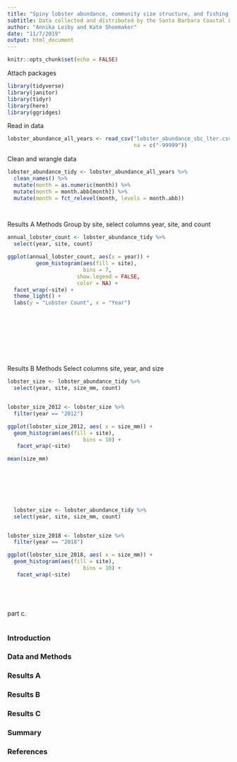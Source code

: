 ```yaml
---
title: "Spiny lobster abundance, community size structure, and fishing pressure along the Santa Barbara coast (2012-2018)"
subtitle: Data collected and distributed by the Santa Barbara Coastal LTER
author: "Annika Leiby and Kate Shoemaker"
date: "11/7/2019"
output: html_document
---
```


```r
knitr::opts_chunk$set(echo = FALSE)
```

Attach packages 

```r
library(tidyverse)
library(janitor)
library(tidyr)
library(here)
library(ggridges)
```

Read in data 

```r
lobster_abundance_all_years <- read_csv("lobster_abundance_sbc_lter.csv",
                                        na = c("-99999"))
```

Clean and wrangle data 

```r
lobster_abundance_tidy <- lobster_abundance_all_years %>% 
  clean_names() %>%
  mutate(month = as.numeric(month)) %>%
  mutate(month = month.abb[month]) %>%
  mutate(month = fct_relevel(month, levels = month.abb))

    
```

Results A Methods 
Group by site, select columns year, site, and count 

```r
annual_lobster_count <- lobster_abundance_tidy %>%
  select(year, site, count) 

ggplot(annual_lobster_count, aes(x = year)) +
         geom_histogram(aes(fill = site),
                        bins = 7,
                      show.legend = FALSE,
                      color = NA) +
  facet_wrap(~site) +
  theme_light() +
  labs(y = "Lobster Count", x = "Year")
   
  
  
         
  
  

  
```


Results B Methods 
Select columns site, year, and size

```r
lobster_size <- lobster_abundance_tidy %>%
  select(year, site, size_mm, count)


lobster_size_2012 <- lobster_size %>%
  filter(year == "2012") 

ggplot(lobster_size_2012, aes( x = size_mm)) +
  geom_histogram(aes(fill = site),
                        bins = 10) +
   facet_wrap(~site)

mean(size_mm)




  
  
  
  lobster_size <- lobster_abundance_tidy %>%
  select(year, site, size_mm, count)


lobster_size_2018 <- lobster_size %>%
  filter(year == "2018") 

ggplot(lobster_size_2018, aes( x = size_mm)) +
  geom_histogram(aes(fill = site),
                        bins = 10) +
   facet_wrap(~site)



  
```

part c.
```r

  
    
```







### Introduction


### Data and Methods


### Results A


### Results B 


### Results C 


### Summary 


### References 

